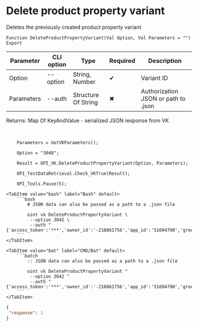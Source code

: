 ﻿---
sidebar_position: 7
---


# Delete product property variant
 Deletes the previously created product property variant



`Function DeleteProductPropertyVariant(Val Option, Val Parameters = "") Export`

  | Parameter | CLI option | Type | Required | Description |
  |-|-|-|-|-|
  | Option | --option | String, Number | &#x2714; | Variant ID |
  | Parameters | --auth | Structure Of String | &#x2716; | Authorization JSON or path to .json |

  
  Returns:  Map Of KeyAndValue - serialized JSON response from VK

<br/>




```bsl title="1C:Enterprise/OneScript code example"
    Parameters = GetVKParameters();

    Option = "3048";

    Result = OPI_VK.DeleteProductPropertyVariant(Option, Parameters);

    OPI_TestDataRetrieval.Check_VKTrue(Result);

    OPI_Tools.Pause(5);
```
 

 <Tabs>
  
    <TabItem value="bash" label="Bash" default>
        ```bash
            # JSON data can also be passed as a path to a .json file
            
            oint vk DeleteProductPropertyVariant \
             --option 3042 \
             --auth "{'access_token':'***','owner_id':'-218861756','app_id':'51694790','group_id':'218861756'}"
        ```
    </TabItem>
  
    <TabItem value="bat" label="CMD/Bat" default>
        ```batch
            :: JSON data can also be passed as a path to a .json file
            
            oint vk DeleteProductPropertyVariant ^
             --option 3042 ^
             --auth "{'access_token':'***','owner_id':'-218861756','app_id':'51694790','group_id':'218861756'}"
        ```
    </TabItem>
</Tabs>


```json title="Result"
{
 "response": 1
}
```
